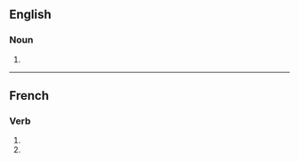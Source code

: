 {{also|transfusións}}

==English==

===Noun===
{{head|en|noun plural form}}

# {{plural of|transfusion|lang=en}}

----

==French==

===Verb===
{{head|fr|verb form}}

# {{inflection of|transfuser||1|p|imperf|ind|lang=fr}}
# {{inflection of|transfuser||1|p|pres|sub|lang=fr}}
